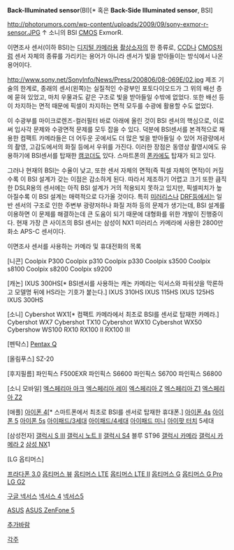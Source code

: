 '''Back-Illuminated sensor'''(BI)[* 혹은 '''Back-Side Illuminated sensor''', BSI]

http://photorumors.com/wp-content/uploads/2009/09/sony-exmor-r-sensor.JPG
↑ 소니의 BSI [[CMOS]] ExmorR.

이면조사 센서(이하 BSI)는 [[디지털 카메라]]용 [[촬상소자]]의 한 종류로, [[CCD]]나 [[CMOS]]처럼 센서 자체의 종류를 가리키는 용어가 아니라 센서가 빛을 받아들이는 방식에서 나온 용어이다.

http://www.sony.net/SonyInfo/News/Press/200806/08-069E/02.jpg
제조 기술의 한계로, 종래의 센서(왼쪽)는 실질적인 수광부인 포토다이오드가 그 위의 배선 층에 묻혀 있었고, 마치 우물과도 같은 구조로 빛을 받아들일 수밖에 없었다. 또한 배선 등이 차지하는 면적 때문에 픽셀이 차지하는 면적 모두를 수광에 활용할 수도 없었다.

이 수광부를 마이크로렌즈-컬러필터 바로 아래에 올린 것이 BSI 센서의 핵심으로, 이로써 입사각 문제와 수광면적 문제를 모두 잡을 수 있다. 덕분에 BSI센서를 본격적으로 채용한 컴팩트 카메라들은 더 어두운 곳에서도 더 많은 빛을 받아들일 수 있어 저광량에서의 촬영, 고감도에서의 화질 등에서 우위를 가진다. 이러한 장점은 동영상 촬영시에도 유용하기에 BSI센서를 탑재한 [[캠코더]]도 있다. 스마트폰의 [[폰카]]에도 탑재가 되고 있다.   

그러나 현재의 BSI는 수율이 낮고, 또한 센서 자체의 면적(즉 픽셀 자체의 면적)이 커질수록 이 BSI 설계가 갖는 이점은 감소하게 된다. 따라서 제조하기 어렵고 크기 또한 큼직한 DSLR용의 센서에는 아직 BSI 설계가 거의 적용되지 못하고 있지만, 픽셀피치가 높아질수록 이 BSI 설계는 매력적으로 다가올 것이다. 특히 [[미러리스]]나 [[DRF]]등에서는 일반 센서의 구조로 인한 주변부 광량저하나 화질 저하 등의 문제가 생기는데, BSI 설계를 이용하면 이 문제를 해결하는데 큰 도움이 되기 때문에 대형화를 위한 개발이 진행중이다. 현재 가장 큰 사이즈의 BSI 센서는 삼성이 NX1 미러리스 카메라에 사용한 2800만화소 APS-C 센서이다.


이면조사 센서를 사용하는 카메라 및 휴대전화의 목록

[니콘]
Coolpix P300
Coolpix p310
Coolpix p330
Coolpix s3500
Coolpix s8100
Coolpix s8200
Coolpix s9200

[캐논]
IXUS 300HS[* BSI센서를 사용하는 캐논 카메라는 익서스와 파워샷을 막론하고 모델명 뒤에 HS라는 기호가 붙는다.]
IXUS 310HS
IXUS 115HS
IXUS 125HS
IXUS 300HS

[소니]
Cybershot WX1[* 컴팩트 카메라에서  최초로  BSI를 센서로 탑재한 카메라.]
Cybershot WX7
Cybershot TX10
Cybershot WX10
Cybershot WX50
Cybershow WS100
RX10
RX100 II
RX100 III

[펜탁스]
[[Pentax Q]]

[올림푸스]
SZ-20

[후지필름]
파인픽스 F500EXR
파인픽스 S6600
파인픽스 S6700
파인픽스 S6800

[소니 모바일]
[[엑스페리아 아크]]
[[엑스페리아 레이]]
[[엑스페리아 Z]]
[[엑스페리아 Z1]]
[[엑스페리아 Z2]]

[애플]
[[아이폰 4]][* 스마트폰에서  최초로  BSI를 센서로 탑재한 휴대폰.]
[[아이폰 4s]]
[[아이폰 5]]
[[아이폰 5s]]
[[아이패드/3세대]]
[[아이패드/4세대]]
[[아이패드 미니]]
[[아이팟 터치]] 5세대

[삼성전자]
[[갤럭시 S III]]
[[갤럭시 노트 II]]
[[갤럭시 S4]]
블루 ST96
[[갤럭시 카메라]]
[[갤럭시 카메라 2]]
[[삼성 NX]]1

[LG 옵티머스]

[[프라다폰 3.0]]
[[옵티머스 뷰]]
[[옵티머스 LTE]]
[[옵티머스 LTE II]]
[[옵티머스 G]]
[[옵티머스 G Pro]]
[[LG G2]]

[[구글 넥서스]]
[[넥서스 4]]
[[넥서스5]]

[[ASUS]]
[[ASUS ZenFone/1세대#s-2.2|ASUS ZenFone 5]]


[[추가바람]]

[[각주]]
